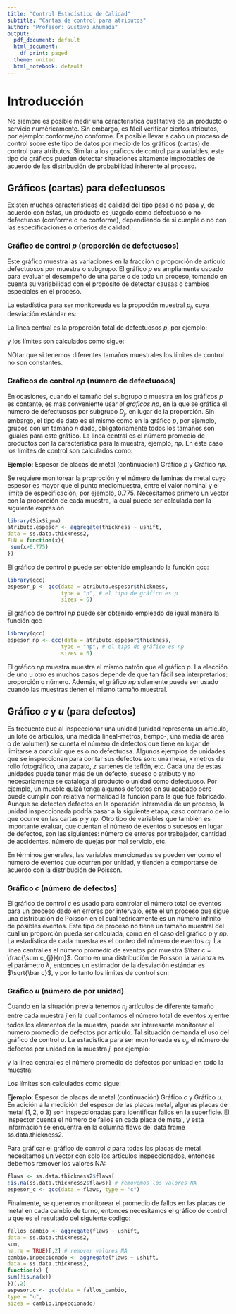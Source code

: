 ```yaml
---
title: "Control Estadístico de Calidad"
subtitle: "Cartas de control para atributos" 
author: "Profesor: Gustavo Ahumada"
output:
  pdf_document: default
  html_document:
    df_print: paged
  theme: united
  html_notebook: default
---
```


# Introducción

No siempre es posible medir una característica cualitativa de un producto o servicio numéricamente. Sin embargo, es fácil verificar ciertos atributos, por ejemplo: conforme/no conforme. Es posible llevar a cabo un proceso de control sobre este tipo de datos por medio de los gráficos (cartas) de control para atributos. Similar a los gráficos de control para variables, este tipo de gráficos pueden detectar situaciones altamente improbables de acuerdo de las distribución de probabilidad inherente al proceso.


## Gráficos (cartas) para defectuosos

Existen muchas caracteristicas de calidad del tipo pasa o no pasa y, de acuerdo con éstas, un producto es juzgado como defectuoso o no defectuoso (conforme o no conforme), dependiendo de si cumple o no con las especificaciones o criterios de calidad.

### Gráfico de control *p* (proporción de defectuosos)

Este gráfico muestra las variaciones en la fracción o proporción de artículo defectuosos por muestra o subgrupo. El gráfico *p* es ampliamente usoado para evaluar el desempeño de una parte o de todo un proceso, tomando en cuenta su variabilidad con el propósito de detectar causas o cambios especiales en el proceso.

La estadística para ser monitoreada es la propoción muestral $p_{j}$, cuya desviación estándar es:

\begin{equation}
\sqrt{\frac{\bar p(1- \bar p)}{n_{j}}} \nonumber
\end{equation}

La linea central es la proporción total de defectuosos $\bar p$, por ejemplo:

\begin{equation}
\bar p = \frac{\sum_{j=1}^{m}D_{j}}{\sum_{j=1}^{m}n_{j}} \nonumber
\end{equation}

y los límites son calculados como sigue:

\begin{equation}
UCL_{j} =\bar p + 3 \sqrt{\frac{\bar p(1- \bar p)}{n_{j}}} \nonumber
\end{equation}

\begin{equation}
LCL_{j} =\bar p - 3 \sqrt{\frac{\bar p(1- \bar p)}{n_{j}}} \nonumber
\end{equation}

NOtar que si tenemos diferentes tamaños muestrales los límites de control no son constantes.


### Gráficos de control $np$ (número de defectuosos)

En ocasiones, cuando el tamaño del subgrupo o muestra en los gráficos $p$ es contante, es más conveniente usar *el graficos* $np$, en la que se gráfica el número de defectuosos por subgrupo $D_{j}$, en lugar de la proporción. Sin embargo, el tipo de dato es el mismo como en la gráfico $p$, por ejemplo, grupos con un tamaño $n$ dado, obligatoriamente todos los tamaños son iguales para este gráfico. La linea central es el número promedio de productos con la característica para la muestra, ejemplo, $n\bar p$. En este caso los límites de control son calculados como: 

\begin{equation}
UCL =n\bar p + 3 \sqrt{n\bar p(1-\bar p)} \nonumber
\end{equation}

\begin{equation}
LCL =n\bar p - 3 \sqrt{n\bar p(1-\bar p)} \nonumber
\end{equation}

**Ejemplo**: Espesor de placas de metal (continuación) Gráfico $p$ y Gráfico $np$.

Se requiere monitorear la proproción y el número de laminas de metal cuyo espesor es mayor que el punto mediomuestra, entre el valor nominal y el límite de especificación, por ejemplo, $0.775$. Necesitamos primero un vector con la proporción de cada muestra, la cual puede ser calculada con la siguiente expresión

```r
library(SixSigma)
atributo.espesor <- aggregate(thickness ~ ushift,
data = ss.data.thickness2,
FUN = function(x){
 sum(x>0.775) 
})
```

El gráfico de control $p$ puede ser obtenido empleando la función qcc:

```r
library(qcc)
espesor_p <- qcc(data = atributo.espesor$thickness,
                 type = "p", # el tipo de gráfico es p
                 sizes = 6)
```

El gráfico de control $np$  puede ser obtenido empleado de igual manera la función qcc

```r
library(qcc)
espesor_np <- qcc(data = atributo.espesor$thickness,
                 type = "np", # el tipo de gráfico es np
                 sizes = 6)
```

El gráfico $np$ muestra muestra el mismo patrón que el gráfico $p$. La elección de uno u otro es muchos casos depende de que tan fácil sea interpretarlos: proporción o número. Además, el gráfico $np$ solamente puede ser usado cuando las muestras tienen el mismo tamaño muestral.


## Gráfico $c$ y $u$ (para defectos)

Es frecuente que al inspeccionar una unidad (unidad representa un artículo, un lote de artículos, una medida lineal-metros, tiempo-, una media de área o de volumen) se cuneta el número de defectos que tiene en lugar de limitarse a concluir que es o no defectuosa. Algunos ejemplos de unidades que se inspeccionan para contar sus defectos son: una mesa, $x$ metros de rollo fotográfico, una zapato, $z$ sartenes de teflón, etc. Cada una de estas unidades puede tener más de un defecto, suceso o atributo y no necesariamente se cataloga al producto  o unidad como defectuoso. Por ejemplo, un mueble quizá tenga algunos defectos en su acabado pero puede cumplir con relativa normalidad la función para la que fue fabricado. Aunque se detecten defectos en la operación intermedia de un proceso, la unidad inspeccionada podría pasar a la siguiente etapa, caso contrario de lo que ocurre en las cartas $p$ y $np$. Otro tipo de variables que también es importante evaluar, que cuentan el número de eventos o sucesos en lugar de defectos, son las siguientes: número de errores por trabajador, cantidad de accidentes, número de quejas por mal servicio, etc.

En términos generales, las variables mencionadas se pueden ver como el número de eventos que ocurren por unidad, y tienden a comportarse de acuerdo con la distribución de Poisson.


### Gráfico $c$ (número de defectos)

El gráfico de control $c$  es usado para controlar el número total de eventos para un proceso dado en errores por intervalo, este el un proceso que sigue una distribución de Poisson en el cual teóricamente es un número infinito de posibles eventos. Este tipo de proceso no tiene un tamaño muestral del cual un proporción pueda ser calculada, como en el caso del gráfico $p$ y $np$. La estadística de cada muestra es el conteo del número de eventos $c_{j}$. La linea central es el número promedio de eventos por muestra $\bar c = \frac{\sum c_{j}}{m}$. Como en una distribución de Poisson la varianza es el parámetro $\lambda$, entonces un estimador de la desviación estándar es $\sqrt{\bar c}$, y por lo tanto los límites de control son:

\begin{equation}
UCL_{j} =  \bar c + 3\sqrt{\bar c}, \nonumber
\end{equation}

\begin{equation}
LCL_{j} =  \bar c - 3\sqrt{\bar c}. \nonumber
\end{equation}

### Gráfico $u$ (número de por unidad)

Cuando en la situación previa tenemos $n_{j}$ artículos de diferente tamaño entre cada muestra $j$ en la cual contamos el número total de eventos $x_{j}$ entre todos los elementos de la muestra, puede ser interesante monitorear el número promedio de defectos por artículo. Tal situación demanda el uso del gráfico de control $u$. La estadistica para ser monitoreada es $u_{j}$, el número de defectos por unidad en la muestra $j$, por ejemplo:

\begin{equation}
u_{j} = \frac{x_{j}}{n_{j}}, \nonumber
\end{equation}

y la linea central es el número promedio de defectos por unidad en todo la muestra:

\begin{equation}
CL = \bar {u} = \frac{\sum_{j=1}^{m}u_{j}}{m}. \nonumber
\end{equation}

Los límites son calculados como sigue:

\begin{equation}
UCL = \bar {u} = \bar{u} + 3 \sqrt{\frac{\bar{u}}{n_{j}}},   \nonumber
\end{equation}

\begin{equation}
LCL = \bar {u} = \bar{u} - 3 \sqrt{\frac{\bar{u}}{n_{j}}}.   \nonumber
\end{equation}

**Ejemplo**: Espesor de placas de metal (continuación) Gráfico $c$ y Gráfico $u$. En adición a la medición del espesor de las placas metal, algunas placas de metal ($1,2$, o $3$) son inspeccionadas para identificar fallos en la superficie. El inspector cuenta el número de fallos en cada placa de metal, y esta información se encuentra en la columna flaws del data frame ss.data.thickness2.

Para gráficar el gráfico de control $c$ para todas las placas de metal necesitamos un vector con solo los artículos inspeccionados, entonces debemos remover los valores NA:

```r
flaws <- ss.data.thickness2$flaws[
!is.na(ss.data.thickness2$flaws)] # removemos los valores NA
espesor_c <- qcc(data = flaws, type = "c")
```

Finalmente, se queremos monitorear el promedio de fallos en las placas de metal en cada cambio de turno, entonces necesitamos el gráfico de control $u$ que es el resultado del siguiente codigo:

```r
fallos_cambio <- aggregate(flaws ~ ushift,
data = ss.data.thickness2,
sum,
na.rm = TRUE)[,2] # remover valores NA
cambio.inpeccionado <- aggregate(flaws ~ ushift,
data = ss.data.thickness2,
function(x) {
sum(!is.na(x))
})[,2]
espesor.c <- qcc(data = fallos_cambio,
type = "u",
sizes = cambio.inpeccionado)
```






